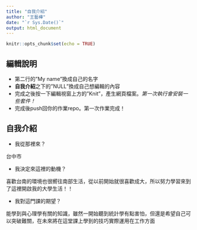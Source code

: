```yaml
---
title: "自我介紹"
author: "王藝樺"
date: "`r Sys.Date()`"
output: html_document
---
```


```r
knitr::opts_chunk$set(echo = TRUE)
```

## 編輯說明

- 第二行的"My name"換成自己的名字
- **自我介紹**之下的"NULL"換成自己想編輯的內容
- 完成之後按一下編輯視窗上方的"Knit"，產生網頁檔案。*第一次執行會安裝一些套件！*
- 完成後push回你的作業repo。第一次作業完成！

## 自我介紹

- 我從那裡來？ 

台中市

- 我決定來這裡的動機？

喜歡台南的環境也很嚮往南部生活，從以前開始就很喜歡成大，所以努力學習來到了這裡開啟我的大學生活！！

- 我對這門課的期望？

能學到與心理學有關的知識，雖然一開始聽到統計學有點害怕，但還是希望自己可以突破難關，在未來將在這堂課上學到的技巧實際運用在工作方面
